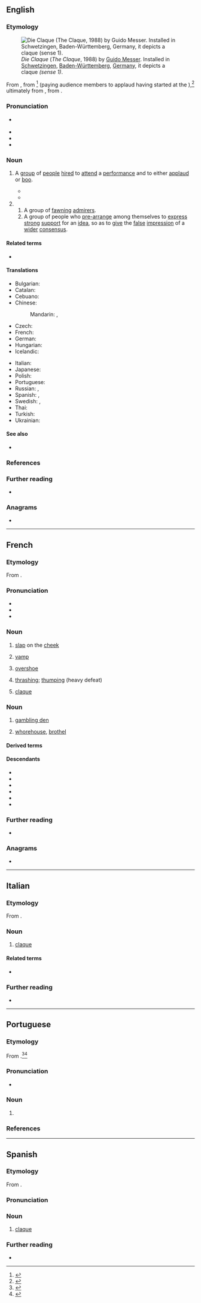 {{also|Claque|claqué}}
==English==
{{was wotd|2021|August|11}}

===Etymology===
[[File:Schwetzingen Skulptur Die Claque 20120517.jpg|thumb|''Die Claque'' (''The Claque'', 1988) by [[:de:Guido Messer|Guido Messer]]. Installed in [[Schwetzingen]], [[Baden-Württemberg]], [[Germany]], it depicts a claque ''(sense 1)''.]]

{{root|en|ine-pro|*glag-}}
From {{bor|en|fr|claque|t=group of people hired to applaud or boo, claque|lit=a slap; a clap}}, from {{m|fr|claquer|t=of hands: to clap}}<ref>{{R:OED Online|pos=n|id=33796|date=March 2021}}</ref> (paying audience members to applaud having started at the {{w|Paris Opera}}),<ref>{{R:Lexico|pos=n}}</ref> ultimately from {{der|en|gem-pro|*klakōną|t=to clap; to clack; to chirp, tweet, twitter}}, from {{der|en|ine-pro|*glag-|t=to make a noise; to chatter, chirp}}.

===Pronunciation===
* {{a|RP|GA}} {{IPA|en|/ˈklæk/}}
* {{audio|en|LL-Q1860 (eng)-Vealhurl-claque.wav|Audio (Southern England)}}
* {{homophones|en|clack}}
* {{rhymes|en|æk}}

===Noun===
{{en-noun}}

# {{lb|en|collective}} A [[group#Noun|group]] of [[person|people]] [[hire#Verb|hired]] to [[attend]] a [[performance]] and to either [[applaud]] or [[boo#Verb|boo]].
#* {{quote-journal|en|author=|title=Theatre Claqueurs in Vienna Form Union|work=The New York Times|date=1930-02-23|url=https://www.nytimes.com/1930/02/23/archives/theatre-claqueurs-in-vienna-form-union-now-get-two-wienerwursts-for.html|issn=0362-4331|passage=The most popular singers have been obliged to give free tickets and even to donate cash, lest the '''claque''' retaliate by frantic applause at the wrong moment.}}
#* {{quote-journal|en|author=John Briggs|title=What Every Young Claqueur Should Know|work=The New York Times|date=1957-12-22|url=https://www.nytimes.com/1957/12/22/archives/what-every-young-claqueur-should-know-function.html|issn=0362-4331|passage=The '''claque''' isn't paid. In fact, claqueurs pay to get in. The inducement is that they can buy standing room for half price, without waiting in line.}}
# {{lb|en|by extension}}
## A group of [[fawning#Adjective|fawning]] [[admirer]]s.
## A group of people who [[pre-arrange]] among themselves to [[express#Verb|express]] [[strong]] [[support#Noun|support]] for an [[idea]], so as to [[give#Verb|give]] the [[false]] [[impression]] of a [[wide]]r [[consensus]].

====Related terms====
* {{l|en|claqueur}}

====Translations====
{{trans-top|people hired to attend a performance and to either applaud or boo}}
* Bulgarian: {{t+|bg|клакьори|p}}
* Catalan: {{t+|ca|claca|f}}
* Cebuano: {{t|ceb|batos}}
* Chinese:
*: Mandarin: {{t|cmn|集團喝彩}}, {{t|cmn|集团喝彩|tr=jítuánhècǎi}}
* Czech: {{t|cs|klaka}}
* French: {{t+|fr|claque|f}}
* German: {{t+|de|Claque|f}}
* Hungarian: {{t|hu|klakk}}
* Icelandic: {{t|is|klapplið|n}}
{{trans-mid}}
* Italian: {{t|it|claque|f}}
* Japanese: {{t|ja|クラック}}
* Polish: {{t+|pl|klaka|f}}
* Portuguese: {{t+|pt|claque|f}}
* Russian: {{t+|ru|кла́ка|f}}, {{t+|ru|клакер|alt=кла́керы|m-p}}
* Spanish: {{t|es|clac|m}}, {{t|es|claque|f}}
* Swedish: {{t+|sv|klack}}, {{t|sv|hejarklack}}
* Thai: {{t+|th|หน้าม้า}}
* Turkish: {{t+|tr|şakşakçı}}
* Ukrainian: {{t|uk|клака|f}}
{{trans-bottom}}

{{trans-top|group of fawning admirers}}
{{trans-mid}}
{{trans-bottom}}

{{trans-top|group of people who pre-arrange among themselves to express strong support for an idea}}
{{trans-mid}}
{{trans-bottom}}

====See also====
* {{l|en|clique}} {{qualifier|another type of ingroup of people with biased interests}}

===References===
<references/>

===Further reading===
* {{pedia}}

===Anagrams===
* {{anagrams|en|a=acelqu|calque}}

----

==French==

===Etymology===
From {{m|fr|claquer}}.

===Pronunciation===
* {{fr-IPA}}
* {{audio|fr|LL-Q150 (fra)-LoquaxFR-claque.wav|Audio}}
* {{audio|fr|LL-Q150 (fra)-DenisdeShawi-claque.wav|Audio (CAN)}}

===Noun===
{{fr-noun|f}}

# [[slap]] on the [[cheek]]
#: {{syn|fr|gifle|baffe|taloche}}
# [[vamp]] {{gloss|of a shoe}}
# {{lb|fr|Quebec}} [[overshoe]]
#: {{syn|fr|shoe claque|chouclaque}}
# {{lb|fr|sports}} [[thrashing]]; [[thumping]] (heavy defeat)
# {{lb|fr|collective}} [[#English|claque]] {{gloss|group of people hired to either applaud or boo}}

===Noun===
{{fr-noun|m}}

# {{lb|fr|slang}} [[gambling den]]
# {{lb|fr|slang}} [[whorehouse]], [[brothel]]

====Derived terms====
{{col3|fr
|en avoir sa claque
|prendre ses cliques et ses claques
|tête à claques
}}

====Descendants====
* {{desc|ca|claca|bor=1}}
* {{desc|en|claque|bor=1}}
* {{desc|de|Claque|bor=1}}
* {{desc|it|claque|bor=1}}
* {{desc|pt|claque|bor=1}}
* {{desc|es|claque|bor=1}}

===Further reading===
* {{R:TLFi}}

===Anagrams===
* {{l|fr|calque}}

----

==Italian==

===Etymology===
From {{bor|it|fr|claque}}.

===Noun===
{{it-noun|f|-}}

# [[claque#English|claque]]

====Related terms====
* {{l|it|clacchista}}

===Further reading===
* {{R:it:Treccani}}

----

==Portuguese==

===Etymology===
From {{bor|pt|fr|claque}}.<ref>{{R:pt:Infopédia}}</ref><ref>{{R:Priberam}}</ref>

===Pronunciation===
{{pt-IPA}}
* {{hyph|pt|cla|que}}

===Noun===
{{pt-noun|f}}

# {{lb|pt|Portugal|sports}} {{l|en|supporter|supporters}} {{gloss|people who support something, especially a sports team}}
#: {{syn|pt|torcida|q1=Brazil}}

===References===
<references/>

----

==Spanish==

===Etymology===
From {{bor|es|fr|claque}}.

===Pronunciation===
{{es-IPA}}

===Noun===
{{es-noun|f}}

# [[#English|claque]]

===Further reading===
* {{R:DRAE}}